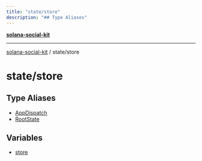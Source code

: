 ```yaml
---
title: "state/store"
description: "## Type Aliases"
---
```


[**solana-social-kit**](../../README.mdx)

***

[solana-social-kit](../../README.mdx) / state/store

# state/store

## Type Aliases

- [AppDispatch](type-aliases/AppDispatch.mdx)
- [RootState](type-aliases/RootState.mdx)

## Variables

- [store](variables/store.mdx)

